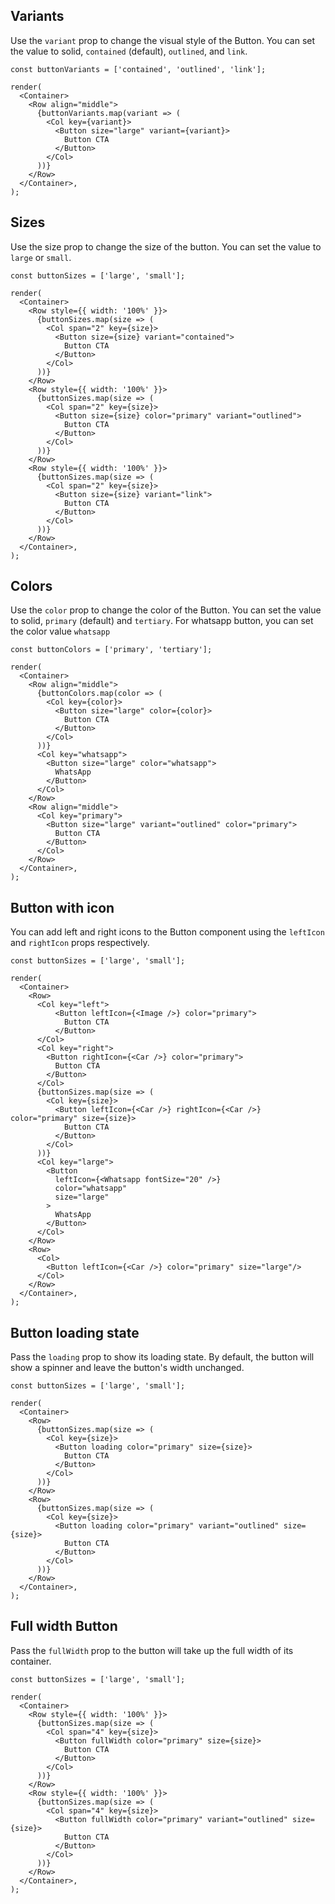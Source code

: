 
## Variants

Use the `variant` prop to change the visual style of the Button.
You can set the value to solid, `contained` (default), `outlined`, and `link`.

```tsx live
const buttonVariants = ['contained', 'outlined', 'link'];

render(
  <Container>
    <Row align="middle">
      {buttonVariants.map(variant => (
        <Col key={variant}>
          <Button size="large" variant={variant}>
            Button CTA
          </Button>
        </Col>
      ))}
    </Row>
  </Container>,
);
```

## Sizes

Use the size prop to change the size of the button. You can set the value to `large` or `small`.

```tsx live
const buttonSizes = ['large', 'small'];

render(
  <Container>
    <Row style={{ width: '100%' }}>
      {buttonSizes.map(size => (
        <Col span="2" key={size}>
          <Button size={size} variant="contained">
            Button CTA
          </Button>
        </Col>
      ))}
    </Row>
    <Row style={{ width: '100%' }}>
      {buttonSizes.map(size => (
        <Col span="2" key={size}>
          <Button size={size} color="primary" variant="outlined">
            Button CTA
          </Button>
        </Col>
      ))}
    </Row>
    <Row style={{ width: '100%' }}>
      {buttonSizes.map(size => (
        <Col span="2" key={size}>
          <Button size={size} variant="link">
            Button CTA
          </Button>
        </Col>
      ))}
    </Row>
  </Container>,
);
```

## Colors

Use the `color` prop to change the color of the Button.
You can set the value to solid, `primary` (default) and `tertiary`.
For whatsapp button, you can set the color value `whatsapp`

```tsx live
const buttonColors = ['primary', 'tertiary'];

render(
  <Container>
    <Row align="middle">
      {buttonColors.map(color => (
        <Col key={color}>
          <Button size="large" color={color}>
            Button CTA
          </Button>
        </Col>
      ))}
      <Col key="whatsapp">
        <Button size="large" color="whatsapp">
          WhatsApp
        </Button>
      </Col>
    </Row>
    <Row align="middle">
      <Col key="primary">
        <Button size="large" variant="outlined" color="primary">
          Button CTA
        </Button>
      </Col>
    </Row>
  </Container>,
);
```

## Button with icon

You can add left and right icons to the Button component using the `leftIcon` and `rightIcon` props respectively.

```tsx live
const buttonSizes = ['large', 'small'];

render(
  <Container>
    <Row>
      <Col key="left">
          <Button leftIcon={<Image />} color="primary">
            Button CTA
          </Button>
      </Col>
      <Col key="right">
        <Button rightIcon={<Car />} color="primary">
          Button CTA
        </Button>
      </Col>
      {buttonSizes.map(size => (
        <Col key={size}>
          <Button leftIcon={<Car />} rightIcon={<Car />} color="primary" size={size}>
            Button CTA
          </Button>
        </Col>
      ))}
      <Col key="large">
        <Button
          leftIcon={<Whatsapp fontSize="20" />}
          color="whatsapp"
          size="large"
        >
          WhatsApp
        </Button>
      </Col>
    </Row>
    <Row>
      <Col>
        <Button leftIcon={<Car />} color="primary" size="large"/>
      </Col>
    </Row>
  </Container>,
);
```

## Button loading state

Pass the `loading` prop to show its loading state. By default, the button will show a spinner and leave the button's width unchanged.

```tsx live
const buttonSizes = ['large', 'small'];

render(
  <Container>
    <Row>
      {buttonSizes.map(size => (
        <Col key={size}>
          <Button loading color="primary" size={size}>
            Button CTA
          </Button>
        </Col>
      ))}
    </Row>
    <Row>
      {buttonSizes.map(size => (
        <Col key={size}>
          <Button loading color="primary" variant="outlined" size={size}>
            Button CTA
          </Button>
        </Col>
      ))}
    </Row>
  </Container>,
);
```

## Full width Button

Pass the `fullWidth` prop to the button will take up the full width of its container.

```tsx live
const buttonSizes = ['large', 'small'];

render(
  <Container>
    <Row style={{ width: '100%' }}>
      {buttonSizes.map(size => (
        <Col span="4" key={size}>
          <Button fullWidth color="primary" size={size}>
            Button CTA
          </Button>
        </Col>
      ))}
    </Row>
    <Row style={{ width: '100%' }}>
      {buttonSizes.map(size => (
        <Col span="4" key={size}>
          <Button fullWidth color="primary" variant="outlined" size={size}>
            Button CTA
          </Button>
        </Col>
      ))}
    </Row>
  </Container>,
);
```
